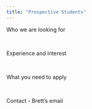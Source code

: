 ```yaml
---
title: "Prospective Students"
---
```


Who we are looking for 

<br>

Experience and interest 

<br>

What you need to apply 

<br>

Contact - Brett’s email